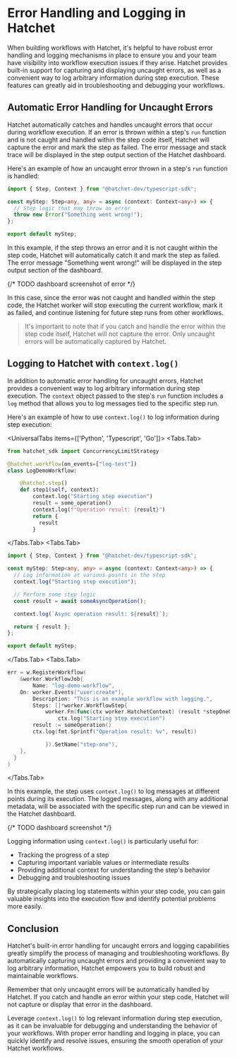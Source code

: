 
# Error Handling and Logging in Hatchet

When building workflows with Hatchet, it's helpful to have robust error handling and logging mechanisms in place to ensure you and your team have visibility into workflow execution issues if they arise. Hatchet provides built-in support for capturing and displaying uncaught errors, as well as a convenient way to log arbitrary information during step execution. These features can greatly aid in troubleshooting and debugging your workflows.

## Automatic Error Handling for Uncaught Errors

Hatchet automatically catches and handles uncaught errors that occur during workflow execution. If an error is thrown within a step's `run` function and is not caught and handled within the step code itself, Hatchet will capture the error and mark the step as failed. The error message and stack trace will be displayed in the step output section of the Hatchet dashboard.

Here's an example of how an uncaught error thrown in a step's `run` function is handled:

```typescript
import { Step, Context } from "@hatchet-dev/typescript-sdk";

const myStep: Step<any, any> = async (context: Context<any>) => {
  // Step logic that may throw an error
  throw new Error("Something went wrong!");
};

export default myStep;
```

In this example, if the step throws an error and it is not caught within the step code, Hatchet will automatically catch it and mark the step as failed. The error message "Something went wrong!" will be displayed in the step output section of the dashboard.

{/* TODO dashboard screenshot of error */}

In this case, since the error was not caught and handled within the step code, the Hatchet worker will stop executing the current workflow, mark it as failed, and continue listening for future step runs from other workflows.

> It's important to note that if you catch and handle the error within the step code itself, Hatchet will not capture the error. Only uncaught errors will be automatically captured by Hatchet.

## Logging to Hatchet with `context.log()`

In addition to automatic error handling for uncaught errors, Hatchet provides a convenient way to log arbitrary information during step execution. The `context` object passed to the step's `run` function includes a `log` method that allows you to log messages tied to the specific step run.

Here's an example of how to use `context.log()` to log information during step execution:

<UniversalTabs items={['Python', 'Typescript', 'Go']}>
  <Tabs.Tab>

```python
from hatchet_sdk import ConcurrencyLimitStrategy

@hatchet.workflow(on_events=["log-test"])
class LogDemoWorkflow:

    @hatchet.step()
    def step1(self, context):
        context.log("Starting step execution")
        result = some_operation()
        context.log(f"Operation result: {result}")
        return {
          result
        }

```

  </Tabs.Tab>
  <Tabs.Tab>

```typescript
import { Step, Context } from "@hatchet-dev/typescript-sdk";

const myStep: Step<any, any> = async (context: Context<any>) => {
  // Log information at various points in the step
  context.log("Starting step execution");

  // Perform some step logic
  const result = await someAsyncOperation();

  context.log(`Async operation result: ${result}`);

  return { result };
};

export default myStep;
```

  </Tabs.Tab>
  <Tabs.Tab>

```go
err = w.RegisterWorkflow(
	&worker.WorkflowJob{
		Name: "log-demo-workflow",
    On: worker.Events("user:create"),
		Description: "This is an example workflow with logging.",
		Steps: []*worker.WorkflowStep{
			worker.Fn(func(ctx worker.HatchetContext) (result *stepOneOutput, err error) {
				ctx.log("Starting step execution")
        result := someOperation()
        ctx.log(fmt.Sprintf("Operation result: %v", result))

    		}).SetName("step-one"),
    },
  }
)
```

  </Tabs.Tab>
</UniversalTabs>

In this example, the step uses `context.log()` to log messages at different points during its execution. The logged messages, along with any additional metadata, will be associated with the specific step run and can be viewed in the Hatchet dashboard.

{/* TODO dashboard screenshot */}

Logging information using `context.log()` is particularly useful for:

- Tracking the progress of a step
- Capturing important variable values or intermediate results
- Providing additional context for understanding the step's behavior
- Debugging and troubleshooting issues

By strategically placing log statements within your step code, you can gain valuable insights into the execution flow and identify potential problems more easily.

## Conclusion

Hatchet's built-in error handling for uncaught errors and logging capabilities greatly simplify the process of managing and troubleshooting workflows. By automatically capturing uncaught errors and providing a convenient way to log arbitrary information, Hatchet empowers you to build robust and maintainable workflows.

Remember that only uncaught errors will be automatically handled by Hatchet. If you catch and handle an error within your step code, Hatchet will not capture or display that error in the dashboard.

Leverage `context.log()` to log relevant information during step execution, as it can be invaluable for debugging and understanding the behavior of your workflows. With proper error handling and logging in place, you can quickly identify and resolve issues, ensuring the smooth operation of your Hatchet workflows.
